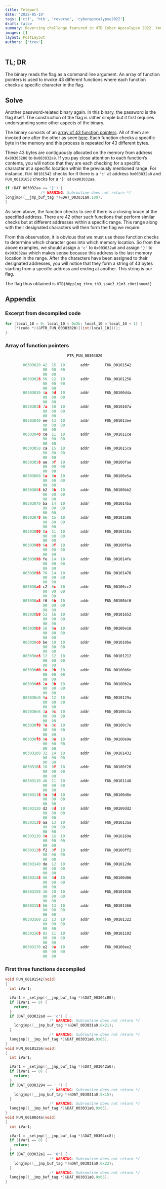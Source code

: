 ```yaml
---
title: Teleport
date: '2022-05-19'
tags: ['ctf', 'htb', 'reverse', 'cyberapocalypse2022']
draft: false
summary: Reversing challenge featured in HTB Cyber Apocalypse 2022. You've been sent to a strange planet inhabited by a species that can teleport. Can you get the drop on them?
images: []
layout: PostLayout
authors: ['trev']
---
```


## TL; DR

The binary reads the flag as a command line argument. An array of function pointers is used to invoke 43 different functions where each function checks a specific character in the flag.

## Solve

Another password-related binary again. In this binary, the password is the flag itself. The construction of the flag is rather simple but it first requires understanding some other aspects of the binary.

The binary consists of an [array of 43 function pointers](#array-of-function-pointers). All of them are invoked one after the other as seen [here](#excerpt-from-decompiled-code). Each function checks a specific byte in the memory and this process is repeated for 43 different bytes.

These 43 bytes are contiguously allocated on the memory from address `0x00303280` to `0x003032a9`. If you pay close attention to each function’s contents, you will notice that they are each checking for a specific character at a specific location within the previously mentioned range. For instance, `FUN_00101542` checks for if there is a `'c'` at address `0x003032a0` and `FUN_00101652` checks for a `'}'` at `0x003032aa`.

```c
if (DAT_003032aa == '}') {
                /* WARNING: Subroutine does not return */
longjmp((__jmp_buf_tag *)&DAT_003031a0,100);
}
```

As seen above, the function checks to see if there is a closing brace at the specified address. There are 42 other such functions that perform similar checks but at different addresses within a specific range. This range along with their designated characters will then form the flag we require.

From this observation, it is obvious that we must use these function checks to determine which character goes into which memory location. So from the above examples, we should assign a `'c'` to `0x003032a0` and assign `'}'` to `0x003032aa` which makes sense because this address is the last memory location in the range. After the characters have been assigned to their designated addresses, you will notice that they form a string of 43 bytes starting from a specific address and ending at another. This string is our flag.

The flag thus obtained is `HTB{h0pp1ng_thru_th3_sp4c3_t1m3_c0nt1nuum!}`

## Appendix

### Excerpt from decompiled code

```c
for (local_10 = 0; local_10 < 0x2b; local_10 = local_10 + 1) {
    (*(code *)(&PTR_FUN_00303020)[(int)local_10])();
}
```

### Array of function pointers

```c
                            PTR_FUN_00303020                                XREF[2]:     FUN_00101696:001016f6 (*) ,
                                                                                          FUN_00101696:001016fd (R)
        00303020 42  15  10       addr       FUN_00101542
                 00  00  00
                 00  00
        00303028 56  12  10       addr       FUN_00101256
                 00  00  00
                 00  00
        00303030 4a  0d  10       addr       FUN_00100d4a
                 00  00  00
                 00  00
        00303038 7a  10  10       addr       FUN_0010107a
                 00  00  00
                 00  00
        00303040 ee  13  10       addr       FUN_001013ee
                 00  00  00
                 00  00
        00303048 ce  11  10       addr       FUN_001011ce
                 00  00  00
                 00  00
        00303050 ca  15  10       addr       FUN_001015ca
                 00  00  00
                 00  00
        00303058 ae  0f  10       addr       FUN_00100fae
                 00  00  00
                 00  00
        00303060 5a  0e  10       addr       FUN_00100e5a
                 00  00  00
                 00  00
        00303068 b2  0b  10       addr       FUN_00100bb2
                 00  00  00
                 00  00
        00303070 ba  14  10       addr       FUN_001014ba
                 00  00  00
                 00  00
        00303078 86  15  10       addr       FUN_00101586
                 00  00  00
                 00  00
        00303080 8a  11  10       addr       FUN_0010118a
                 00  00  00
                 00  00
        00303088 6a  0f  10       addr       FUN_00100f6a
                 00  00  00
                 00  00
        00303090 fe  14  10       addr       FUN_001014fe
                 00  00  00
                 00  00
        00303098 76  14  10       addr       FUN_00101476
                 00  00  00
                 00  00
        003030a0 c2  0c  10       addr       FUN_00100cc2
                 00  00  00
                 00  00
        003030a8 f6  0b  10       addr       FUN_00100bf6
                 00  00  00
                 00  00
        003030b0 52  16  10       addr       FUN_00101652
                 00  00  00
                 00  00
        003030b8 16  0e  10       addr       FUN_00100e16
                 00  00  00
                 00  00
        003030c0 be  10  10       addr       FUN_001010be
                 00  00  00
                 00  00
        003030c8 12  12  10       addr       FUN_00101212
                 00  00  00
                 00  00
        003030d0 6e  0b  10       addr       FUN_00100b6e
                 00  00  00
                 00  00
        003030d8 2a  0b  10       addr       FUN_00100b2a
                 00  00  00
                 00  00
        003030e0 9a  12  10       addr       FUN_0010129a
                 00  00  00
                 00  00
        003030e8 3a  0c  10       addr       FUN_00100c3a
                 00  00  00
                 00  00
        003030f0 7e  0c  10       addr       FUN_00100c7e
                 00  00  00
                 00  00
        003030f8 9e  0e  10       addr       FUN_00100e9e
                 00  00  00
                 00  00
        00303100 32  14  10       addr       FUN_00101432
                 00  00  00
                 00  00
        00303108 26  0f  10       addr       FUN_00100f26
                 00  00  00
                 00  00
        00303110 46  11  10       addr       FUN_00101146
                 00  00  00
                 00  00
        00303118 8e  0d  10       addr       FUN_00100d8e
                 00  00  00
                 00  00
        00303120 d2  0d  10       addr       FUN_00100dd2
                 00  00  00
                 00  00
        00303128 aa  13  10       addr       FUN_001013aa
                 00  00  00
                 00  00
        00303130 0e  16  10       addr       FUN_0010160e
                 00  00  00
                 00  00
        00303138 f2  0f  10       addr       FUN_00100ff2
                 00  00  00
                 00  00
        00303140 de  12  10       addr       FUN_001012de
                 00  00  00
                 00  00
        00303148 06  0d  10       addr       FUN_00100d06
                 00  00  00
                 00  00
        00303150 36  10  10       addr       FUN_00101036
                 00  00  00
                 00  00
        00303158 66  13  10       addr       FUN_00101366
                 00  00  00
                 00  00
        00303160 22  13  10       addr       FUN_00101322
                 00  00  00
                 00  00
        00303168 02  11  10       addr       FUN_00101102
                 00  00  00
                 00  00
        00303170 e2  0e  10       addr       FUN_00100ee2
                 00  00  00
                 00  00
```

### First three functions decompiled

```c
void FUN_00101542(void)
{
  int iVar1;

  iVar1 = _setjmp((__jmp_buf_tag *)&DAT_00304c00);
  if (iVar1 == 0) {
    return;
  }
  if (DAT_003032a0 == 'c') {
                    /* WARNING: Subroutine does not return */
    longjmp((__jmp_buf_tag *)&DAT_003031a0,0x21);
  }
                    /* WARNING: Subroutine does not return */
  longjmp((__jmp_buf_tag *)&DAT_003031a0,0x65);
}
void FUN_00101256(void)
{
  int iVar1;

  iVar1 = _setjmp((__jmp_buf_tag *)&DAT_003042a0);
  if (iVar1 == 0) {
    return;
  }
  if (DAT_00303294 == '_') {
                    /* WARNING: Subroutine does not return */
    longjmp((__jmp_buf_tag *)&DAT_003031a0,0x15);
  }
                    /* WARNING: Subroutine does not return */
  longjmp((__jmp_buf_tag *)&DAT_003031a0,0x65);
}
void FUN_00100d4a(void)
{
  int iVar1;

  iVar1 = _setjmp((__jmp_buf_tag *)&DAT_00304cc8);
  if (iVar1 == 0) {
    return;
  }
  if (DAT_003032a1 == '0') {
                    /* WARNING: Subroutine does not return */
    longjmp((__jmp_buf_tag *)&DAT_003031a0,0x22);
  }
                    /* WARNING: Subroutine does not return */
  longjmp((__jmp_buf_tag *)&DAT_003031a0,0x65);
}
```
